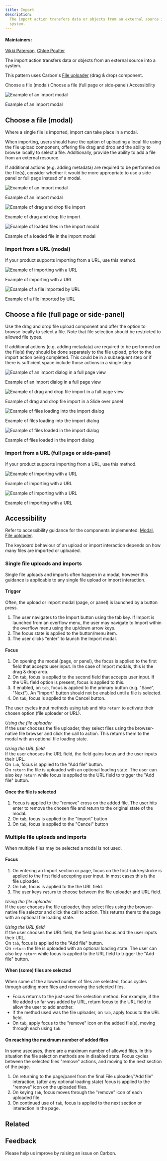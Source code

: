 ```yaml
---
title: Import
description:
  The import action transfers data or objects from an external source into a
  system.
---
```


#### Maintainers:

[Vikki Paterson](https://github.com/vikkipaterson),
[Chloe Poulter](https://github.com/chloepoulterdesign)

<PageDescription>

The import action transfers data or objects from an external source into a
system.

</PageDescription>

<InlineNotification>

This pattern uses Carbon's
[File uploader](https://www.carbondesignsystem.com/components/file-uploader/usage/)
(drag & drop) component.

</InlineNotification>

<AnchorLinks>
  <AnchorLink>Choose a file (modal)</AnchorLink>
  <AnchorLink>Choose a file (full page or side-panel)</AnchorLink>
  <AnchorLink>Accessibility</AnchorLink>
</AnchorLinks>

![Example of an import modal](/images/0.png)

<Caption>Example of an import modal</Caption>

## Choose a file (modal)

Where a single file is imported, import can take place in a modal.

When importing, users should have the option of uploading a local file using the
file upload component, offering file drag and drop and the ability to browse
locally to select a file. Additionally, provide the ability to add a file from
an external resource.

If additional actions (e.g. adding metadata) are required to be performed on the
file(s), consider whether it would be more appropriate to use a side panel or
full page instead of a modal.

<Row>
<Column colLg={8}>

![Example of an import modal](/images/01.png)

<Caption>Example of an import modal</Caption>

</Column>
</Row>

<Row>
<Column colLg={8}>

![Example of drag and drop file import](/images/02.png)

<Caption>Example of drag and drop file import</Caption>

</Column>
</Row>

<Row>
<Column colLg={8}>

![Example of loaded files in the import modal](/images/03.png)

<Caption>Example of a loaded file in the import modal</Caption>

</Column>
</Row>

### Import from a URL (modal)

If your product supports importing from a URL, use this method.

<Row>
<Column colLg={8}>

![Example of importing with a URL](images/04.png)

<Caption>Example of importing with a URL</Caption>

</Column>
</Row>
<Row>
<Column colLg={8}>

![Example of a file imported by URL](images/05.png)

<Caption>Example of a file imported by URL</Caption>

</Column>
</Row>

## Choose a file (full page or side-panel)

Use the drag and drop file upload component and offer the option to browse
locally to select a file. Note that file selection should be restricted to
allowed file types.

If additional actions (e.g. adding metadata) are required to be performed on the
file(s) they should be done separately to the file upload, prior to the import
action being completed. This could be in a subsequent step or if there is
sufficient space include those actions in a single step.

<Row>
<Column colLg={8}>

![Example of an import dialog in a full page view](/images/06.png)

<Caption>Example of an import dialog in a full page view</Caption>

</Column>
</Row>

<Row>
<Column colLg={8}>

![Example of drag and drop file import in a full page view](/images/07.png)

<Caption>Example of drag and drop file import in a Slide over panel</Caption>

</Column>
</Row>

<Row>
<Column colLg={8}>

![Example of files loading into the import dialog](/images/08.png)

<Caption>Example of files loading into the import dialog</Caption>

</Column>
</Row>
<Row>
<Column colLg={8}>

![Example of files loaded in the import dialog](/images/09.png)

<Caption>Example of files loaded in the import dialog</Caption>

</Column>
</Row>

### Import from a URL (full page or side-panel)

If your product supports importing from a URL, use this method.

<Row>
<Column colLg={8}>

![Example of importing with a URL](images/10.png)

<Caption>Example of importing with a URL</Caption>

</Column>
</Row>

<Row>
<Column colLg={8}>

![Example of importing with a URL](images/11.png)

<Caption>Example of importing with a URL</Caption>

</Column>
</Row>

## Accessibility

Refer to accessibility guidance for the components implemented:
[Modal](https://www.carbondesignsystem.com/components/modal/usage#behaviors),
[File uploader](https://www.carbondesignsystem.com/components/file-uploader/usage#interactions).

The keyboard behaviour of an upload or import interaction depends on how many
files are imported or uploaded.

### Single file uploads and imports

Single file uploads and imports often happen in a modal, however this guidance
is applicable to any single file upload or import interaction.

#### Trigger

Often, the upload or import modal (page, or panel) is launched by a button
press.

1. The user navigates to the Import button using the tab key. If Import is
   launched from an overflow menu, the user may navigate to Import within the
   overflow menu using the up/down arrow keys.
2. The focus state is applied to the button/menu item.
3. The user clicks “enter” to launch the Import modal.

#### Focus

1. On opening the modal (page, or panel), the focus is applied to the first
   field that accepts user input. In the case of Import modals, this is the drag
   & drop area.
2. On `tab`, focus is applied to the second field that accepts user input. If
   the URL field option is present, focus is applied to this.
3. If enabled, on `tab`, focus is applied to the primary button (e.g. "Save",
   "Next"). An "Import" button should not be enabled until a file is selected.
4. On `tab`, focus is applied to the Cancel button.

The user cycles input methods using tab and hits `return` to activate their
chosen option (file uploader or URL).

_Using the file uploader_  
If the user chooses the file uploader, they select files using the
browser-native file browser and click the call to action. This returns them to
the modal with an optional file loading state.

_Using the URL field_  
If the user chooses the URL field, the field gains focus and the user inputs
their URL.  
On `tab`, focus is applied to the "Add file" button.  
On `return` the file is uploaded with an optional loading state. The user can
also key `return` while focus is applied to the URL field to trigger the "Add
file" button.

#### Once the file is selected

1. Focus is applied to the "remove" cross on the added file. The user hits enter
   to remove the chosen file and return to the original state of the modal.
2. On `tab`, focus is applied to the "Import" button
3. On `tab`, focus is applied to the "Cancel" button

### Multiple file uploads and imports

When multiple files may be selected a modal is not used.

#### Focus

1. On entering an Import section or page, focus on the first `tab` keystroke is
   applied to the first field accepting user input. In most cases this is the
   file uploader.
2. On `tab`, focus is applied to the the URL field.
3. The user keys `return` to choose between the file uploader and URL field.

_Using the file uploader_  
If the user chooses the file uploader, they select files using the
browser-native file selector and click the call to action. This returns them to
the page with an optional file loading state.

_Using the URL field_  
If the user chooses the URL field, the field gains focus and the user inputs
their URL.  
On `tab`, focus is applied to the "Add file" button.  
On `return` the file is uploaded with an optional loading state. The user can
also key `return` while focus is applied to the URL field to trigger the "Add
file" button.

#### When (some) files are selected

When some of the allowed number of files are selected, focus cycles through
adding more files and removing the selected files.

- Focus returns to the just-used file selection method. For example, if the file
  added so far was added by URL, return focus to the URL field to allow the user
  to add another.
- If the method used was the file uploader, on `tab`, apply focus to the URL
  field.
- On `tab`, apply focus to the "remove" icon on the added file(s), moving
  through each using `tab`.

#### On reaching the maximum number of added files

In some usecases, there are a maximum number of allowed files. In this situation
the file selection methods are in disabled state. Focus cycles between the
selected files "remove" actions, and moving to the next section of the page.

1. On returning to the page/panel from the final File uploader/"Add file"
   interaction, (after any optional loading state) focus is applied to the
   "remove" icon on the uploaded files.
2. On keying `tab`, focus moves through the "remove" icon of each uploaded file.
3. On continued use of `tab`, focus is applied to the next section or
   interaction in the page.

## Related

## Feedback

Please help us improve by raising an issue on Carbon.
